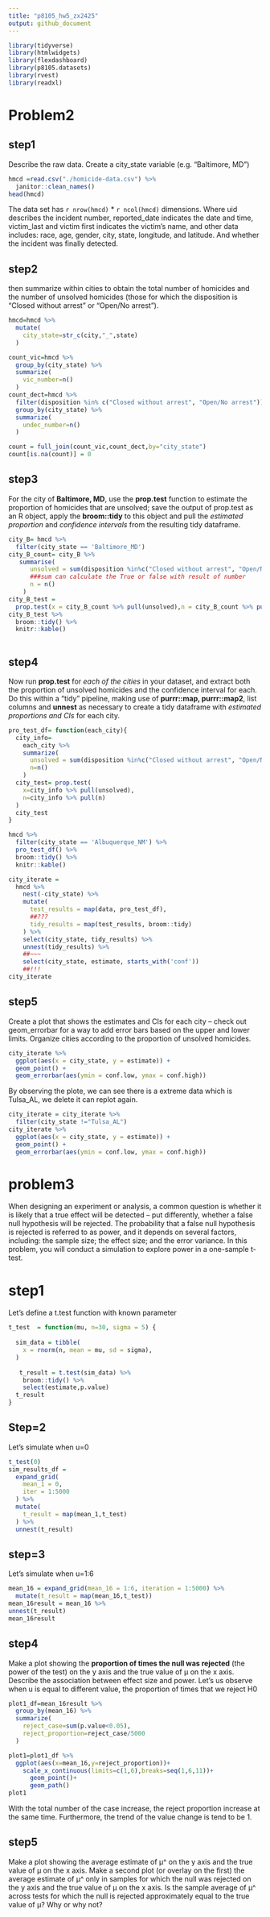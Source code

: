 ```yaml
---
title: "p8105_hw5_zx2425"
output: github_document
---
```


```r
library(tidyverse)
library(htmlwidgets)
library(flexdashboard)
library(p8105.datasets)
library(rvest)
library(readxl)
```

# Problem2
## step1
Describe the raw data. Create a city_state variable (e.g. “Baltimore, MD”) 

```r
hmcd =read.csv("./homicide-data.csv") %>% 
  janitor::clean_names() 
head(hmcd)
```
The data set has `r nrow(hmcd)` * ` r ncol(hmcd)` dimensions. Where uid describes the incident number, reported_date indicates the date and time, victim_last and victim first indicates the victim's name, and other data includes: race, age, gender, city, state, longitude, and latitude. And whether the incident was finally detected.

## step2
then summarize within cities to obtain the total number of homicides and the number of unsolved homicides (those for which the disposition is “Closed without arrest” or “Open/No arrest”).

```r
hmcd=hmcd %>% 
  mutate(
    city_state=str_c(city,"_",state)
  )

count_vic=hmcd %>% 
  group_by(city_state) %>% 
  summarize(
    vic_number=n()
  )
count_dect=hmcd %>% 
  filter(disposition %in% c("Closed without arrest", "Open/No arrest")) %>% 
  group_by(city_state) %>% 
  summarize(
    undec_number=n()
  )

count = full_join(count_vic,count_dect,by="city_state")
count[is.na(count)] = 0
```

## step3
For the city of __Baltimore, MD__, use the __prop.test__ function to estimate the proportion of homicides that are unsolved; save the output of prop.test as an R object, apply the __broom::tidy__ to this object and pull the _estimated_ _proportion_ and _confidence intervals_ from the resulting tidy dataframe.

```r
city_B= hmcd %>% 
  filter(city_state == 'Baltimore_MD')
city_B_count= city_B %>% 
   summarise(
      unsolved = sum(disposition %in%c("Closed without arrest", "Open/No arrest")  ),
      ###sum can calculate the True or false with result of number
      n = n()
    )
city_B_test = 
  prop.test(x = city_B_count %>% pull(unsolved),n = city_B_count %>% pull(n))
city_B_test %>% 
  broom::tidy() %>% 
  knitr::kable()  
  
```
## step4
Now run __prop.test__ for _each of the cities_ in your dataset, and extract both the proportion of unsolved homicides and the confidence interval for each. Do this within a “tidy” pipeline, making use of __purrr::map, purrr::map2__, list columns and __unnest__ as necessary to create a tidy dataframe with _estimated proportions and CIs_ for each city.

```r
pro_test_df= function(each_city){
  city_info=
    each_city %>% 
    summarize(
      unsolved = sum(disposition %in%c("Closed without arrest", "Open/No arrest")  ),
      n=n()
    )
  city_test= prop.test(
    x=city_info %>% pull(unsolved),
    n=city_info %>% pull(n)
  )
  city_test
}
```

```r
hmcd %>% 
  filter(city_state == 'Albuquerque_NM') %>% 
  pro_test_df() %>% 
  broom::tidy() %>% 
  knitr::kable()

city_iterate = 
  hmcd %>% 
    nest(-city_state) %>% 
    mutate(
      test_results = map(data, pro_test_df),
      ##???
      tidy_results = map(test_results, broom::tidy)
    ) %>% 
    select(city_state, tidy_results) %>% 
    unnest(tidy_results) %>%
    ##~~~
    select(city_state, estimate, starts_with('conf'))
    ##!!!
city_iterate
```
## step5
Create a plot that shows the estimates and CIs for each city – check out geom_errorbar for a way to add error bars based on the upper and lower limits. Organize cities according to the proportion of unsolved homicides.
```r
city_iterate %>% 
  ggplot(aes(x = city_state, y = estimate)) +
  geom_point() +
  geom_errorbar(aes(ymin = conf.low, ymax = conf.high))
```
By observing the plote, we can see there is a extreme data which is Tulsa_AL, we delete it can replot again.
```r
city_iterate = city_iterate %>% 
  filter(city_state !="Tulsa_AL")
city_iterate %>% 
  ggplot(aes(x = city_state, y = estimate)) +
  geom_point() +
  geom_errorbar(aes(ymin = conf.low, ymax = conf.high))
```
# problem3
When designing an experiment or analysis, a common question is whether it is likely that a true effect will be detected – put differently, whether a false null hypothesis will be rejected. The probability that a false null hypothesis is rejected is referred to as power, and it depends on several factors, including: the sample size; the effect size; and the error variance. In this problem, you will conduct a simulation to explore power in a one-sample t-test.

# step1
Let's define a t.test function with known parameter
```r
t_test  = function(mu, n=30, sigma = 5) {
  
  sim_data = tibble(
    x = rnorm(n, mean = mu, sd = sigma),
  )
  
   t_result = t.test(sim_data) %>% 
    broom::tidy() %>% 
    select(estimate,p.value)
  t_result
}

```
## Step=2
Let's simulate when u=0
```r
t_test(0)
sim_results_df = 
  expand_grid(
    mean_1 = 0,
    iter = 1:5000
  ) %>% 
  mutate(
    t_result = map(mean_1,t_test)
  ) %>% 
  unnest(t_result)

```

## step=3
Let's simulate when u=1:6
```r
mean_16 = expand_grid(mean_16 = 1:6, iteration = 1:5000) %>% 
  mutate(t_result = map(mean_16,t_test))
mean_16result = mean_16 %>%   
unnest(t_result)
mean_16result
```
## step4
Make a plot showing the __proportion of times the null was rejected__ (the power of the test) on the y axis and the true value of μ on the x axis. Describe the association between effect size and power.
Let's us observe when u is equal to different value, the proportion of times that we reject H0
```r
plot1_df=mean_16result %>% 
  group_by(mean_16) %>% 
  summarize(
    reject_case=sum(p.value<0.05),
    reject_proportion=reject_case/5000
  )

plot1=plot1_df %>% 
  ggplot(aes(x=mean_16,y=reject_proportion))+
    scale_x_continuous(limits=c(1,6),breaks=seq(1,6,11))+
      geom_point()+
      geom_path()
plot1
```
With the total number of the case increase, the reject proportion increase at the same time. Furthermore, the trend of the value change is tend to be 1.

## step5
Make a plot showing the average estimate of μ^ on the y axis and the true value of μ on the x axis. Make a second plot (or overlay on the first) the average estimate of μ^ only in samples for which the null was rejected on the y axis and the true value of μ on the x axis. Is the sample average of μ^ across tests for which the null is rejected approximately equal to the true value of μ? Why or why not?
```r

```

